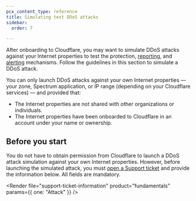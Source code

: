 ```yaml
---
pcx_content_type: reference
title: Simulating test DDoS attacks
sidebar:
  order: 7

---
```



After onboarding to Cloudflare, you may want to simulate DDoS attacks against your Internet properties to test the protection, [reporting](/ddos-protection/reference/reports/), and [alerting](/ddos-protection/reference/alerts/) mechanisms. Follow the guidelines in this section to simulate a DDoS attack.

You can only launch DDoS attacks against your own Internet properties — your zone, Spectrum application, or IP range (depending on your Cloudflare services) — and provided that:

- The Internet properties are not shared with other organizations or individuals.
- The Internet properties have been onboarded to Cloudflare in an account under your name or ownership.

## Before you start

You do not have to obtain permission from Cloudflare to launch a DDoS attack simulation against your own Internet properties. However, before launching the simulated attack, you must [open a Support ticket](/support/contacting-cloudflare-support/) and provide the information below. All fields are mandatory.

<Render file="support-ticket-information" product="fundamentals" params={{ one: "Attack" }} />
